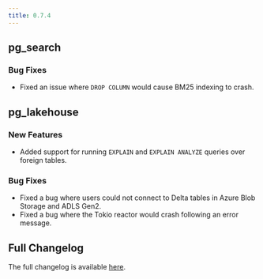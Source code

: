 ```yaml
---
title: 0.7.4
---
```


## pg_search

### Bug Fixes

- Fixed an issue where `DROP COLUMN` would cause BM25 indexing to crash.

## pg_lakehouse

### New Features

- Added support for running `EXPLAIN` and `EXPLAIN ANALYZE` queries over foreign tables.

### Bug Fixes

- Fixed a bug where users could not connect to Delta tables in Azure Blob Storage and ADLS Gen2.
- Fixed a bug where the Tokio reactor would crash following an error message.

## Full Changelog

The full changelog is available [here](https://github.com/paradedb/paradedb/releases/tag/v0.7.4).
